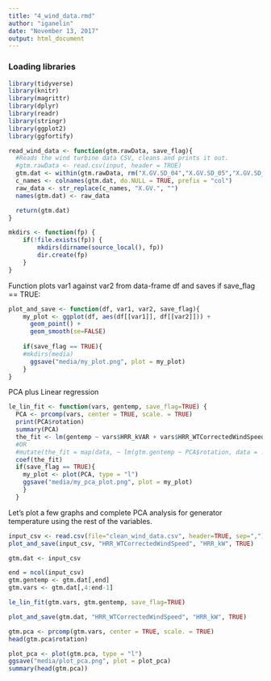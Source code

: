```yaml
---
title: "4_wind_data.rmd"
author: "iganelin"
date: "November 13, 2017"
output: html_document
---
```


### Loading libraries
```r
library(tidyverse)
library(knitr)
library(magrittr)
library(dplyr)
library(readr)
library(stringr)
library(ggplot2)
library(ggfortify)
```

```r
read_wind_data <- function(gtm.rawData, save_flag){
  #Reads the wind turbine data CSV, cleans and prints it out.
  #gtm.rawData <- read.csv(input, header = TRUE)
  gtm.dat <- within(gtm.rawData, rm("X.GV.SD_04","X.GV.SD_05","X.GV.SD_38", "X.GV.HRR_GeneratorWindingTemp.1"))
  c_names <- colnames(gtm.dat, do.NULL = TRUE, prefix = "col")
  raw_data <- str_replace(c_names, "X.GV.", "")
  names(gtm.dat) <- raw_data

  return(gtm.dat)
}
```

```r
mkdirs <- function(fp) {
    if(!file.exists(fp)) {
        mkdirs(dirname(source_local(), fp))
        dir.create(fp)
    }
} 
```

Function plots var1 against var2 from data-frame df and saves if save_flag == TRUE:
```r
plot_and_save <- function(df, var1, var2, save_flag){
    my_plot <- ggplot(df, aes(df[[var1]], df[[var2]])) +
      geom_point() +
      geom_smooth(se=FALSE)
  
    if(save_flag == TRUE){
    #mkdirs(media)
      ggsave("media/my_plot.png", plot = my_plot)
    }
}
```

PCA plus Linear regression
```r
le_lin_fit <- function(vars, gentemp, save_flag=TRUE) {
  PCA <- prcomp(vars, center = TRUE, scale. = TRUE) 
  print(PCA$rotation)
  summary(PCA)
  the_fit <- lm(gentemp ~ vars$HRR_kVAR + vars$HRR_WTCorrectedWindSpeed)
  #OR
  #mutate(the_fit = map(data, ~ lm(gtm.gentemp ~ PCA$rotation, data = .x)))
  coef(the_fit)
  if(save_flag == TRUE){
   	my_plot <- plot(PCA, type = "l")
    ggsave("media/my_pca_plot.png", plot = my_plot)
  	}
  }
```

Let's plot a few graphs and complete PCA analysis for generator temperature using the rest of the variables.

```r
input_csv <- read.csv(file="clean_wind_data.csv", header=TRUE, sep=",")
plot_and_save(input_csv, "HRR_WTCorrectedWindSpeed", "HRR_kW", TRUE)

gtm.dat <- input_csv

end = ncol(input_csv)
gtm.gentemp <- gtm.dat[,end]
gtm.vars <- gtm.dat[,4:end-1]

le_lin_fit(gtm.vars, gtm.gentemp, save_flag=TRUE)

plot_and_save(gtm.dat, "HRR_WTCorrectedWindSpeed", "HRR_kW", TRUE)

gtm.pca <- prcomp(gtm.vars, center = TRUE, scale. = TRUE) 
head(gtm.pca$rotation)

plot_pca <- plot(gtm.pca, type = "l")
ggsave("media/plot_pca.png", plot = plot_pca)
summary(head(gtm.pca))
```


